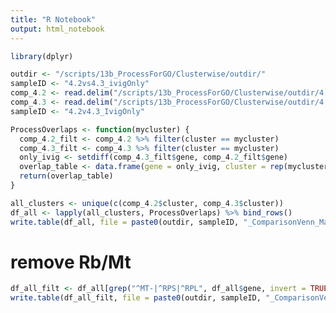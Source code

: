 ```yaml
---
title: "R Notebook"
output: html_notebook
---
```


```r
library(dplyr)
```

```r
outdir <- "/scripts/13b_ProcessForGO/Clusterwise/outdir/"
sampleID <- "4.2vs4.3_ivigOnly"
comp_4.2 <- read.delim("/scripts/13b_ProcessForGO/Clusterwise/outdir/4.2_bloodVScord_veh_Markers.txt")
comp_4.3 <- read.delim("/scripts/13b_ProcessForGO/Clusterwise/outdir/4.3_bloodVScord_ivig_Markers.txt")
sampleID <- "4.2v4.3_IvigOnly"
```

```r
ProcessOverlaps <- function(mycluster) {
  comp_4.2_filt <- comp_4.2 %>% filter(cluster == mycluster)
  comp_4.3_filt <- comp_4.3 %>% filter(cluster == mycluster)
  only_ivig <- setdiff(comp_4.3_filt$gene, comp_4.2_filt$gene)
  overlap_table <- data.frame(gene = only_ivig, cluster = rep(mycluster, length(only_ivig)))
  return(overlap_table)
}
```

```r
all_clusters <- unique(c(comp_4.2$cluster, comp_4.3$cluster))
df_all <- lapply(all_clusters, ProcessOverlaps) %>% bind_rows()
write.table(df_all, file = paste0(outdir, sampleID, "_ComparisonVenn_Markers.txt"), sep = "\t", quote = FALSE, col.names = NA)
```

# remove Rb/Mt

```r
df_all_filt <- df_all[grep("^MT-|^RPS|^RPL", df_all$gene, invert = TRUE),]
write.table(df_all_filt, file = paste0(outdir, sampleID, "_ComparisonVenn_Markers_RemoveRbMt.txt"), sep = "\t", quote = FALSE, col.names = NA)
```